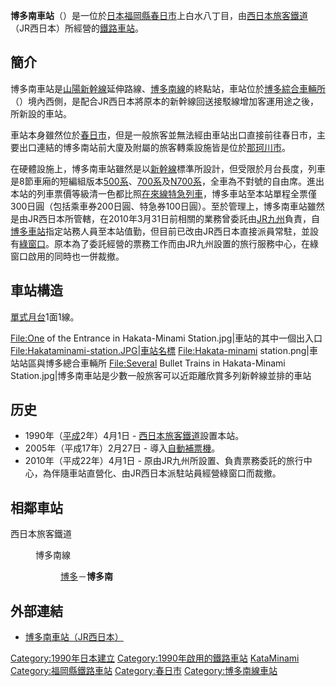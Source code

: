 {{noteTA
|T=zh-tw:博多南車站;zh-hk:博多南站; zh-hk:博多南站;
|1=zh-tw:博多南車站;zh-hk:博多南站; zh-hk:博多南站;
}}
{{日本車站資訊
|公司色 = #0072bc
|站名 = 博多南站
|圖片 = HakataminamiSt200803.JPG
|pxl = 
|圖片説明 = 
|日文原名 = 博多南
|平假名 = はかたみなみ
|羅馬拼音 = Hakata-Minami
|電報略號 = （モシ）ハミ
|所屬公司 = [[西日本旅客鐵道|西日本旅客鐵道]]（JR西日本）
|所在地 = [[福岡縣|福岡縣]][[春日市|春日市]]上白水八丁目
|車站構造 = [[高架車站|高架車站]]
|月台配置 = 1面1線
|啟用年月日 = 1990年（[[平成|平成]]2年）4月1日
|廢站年月日 = 
|上下車人次 = 13,602
|統計年度 = 2014年
|轉車 = 
|備註 = 直營站<br/>有[[綠色窗口|綠色窗口]]
|全寬備註 = 
|adjacent = {{Adjacent stations|system=西日本旅客鐵道
|line=博多南線|left=博多|note-left=8.5km|note-mid=距離博多8.5km}}
}}
'''博多南車站'''（{{jpn|j=博多南駅|hg=はかたみなみえき|rm=Hakata minami eki|f=y}}）是一位於[[日本|日本]][[福岡縣|福岡縣]][[春日市|春日市]]上白水八丁目，由[[西日本旅客鐵道|西日本旅客鐵道]]（JR西日本）所經營的[[鐵路車站|鐵路車站]]。

==簡介==
博多南車站是[[山陽新幹線|山陽新幹線]]延伸路線、[[博多南線|博多南線]]的終點站，車站位於[[博多綜合車輛所|博多綜合車輛所]]（{{lang|ja|博多総合車両所}}）境內西側，是配合JR西日本將原本的新幹線回送接駁線增加客運用途之後，所新設的車站。

車站本身雖然位於[[春日市|春日市]]，但是一般旅客並無法經由車站出口直接前往春日市，主要出口連結的博多南站前大廈及附屬的旅客轉乘設施皆是位於[[那珂川市|那珂川市]]。

在硬體設施上，博多南車站雖然是以[[新幹線|新幹線]]標準所設計，但受限於月台長度，列車是8節車廂的短編組版本[[新幹線500系電聯車|500系]]、[[新幹線700系電聯車|700系]]及[[新幹線N700系電聯車|N700系]]，全車為不對號的自由席。進出本站的列車票價等級清一色都比照[[在來線|在來線]][[特急列車|特急列車]]，博多車站至本站單程全票僅300日圓（包括乘車券200日圓、特急券100日圓）。至於管理上，博多南車站雖然是由JR西日本所管轄，在2010年3月31日前相關的業務曾委託由[[JR九州|JR九州]]負責，自[[博多車站|博多車站]]指定站務人員至本站值勤，但目前已改由JR西日本直接派員常駐，並設有[[綠窗口|綠窗口]]。原本為了委託經營的票務工作而由JR九州設置的旅行服務中心，在綠窗口啟用的同時也一併裁撤。

== 車站構造 ==
[[單式月台|單式月台]]1面1線。

<gallery style="margin-top:2em;" widths="200">
File:One of the Entrance in Hakata-Minami Station.jpg|車站的其中一個出入口
File:Hakataminami-station.JPG|車站名標
File:Hakata-minami station.png|車站站區與博多總合車輛所
File:Several Bullet Trains in Hakata-Minami Station.jpg|博多南車站是少數一般旅客可以近距離欣賞多列新幹線並排的車站
</gallery>

== 历史 ==
* 1990年（[[平成|平成]]2年）4月1日 - [[西日本旅客鐵道|西日本旅客鐵道]]設置本站。
* 2005年（平成17年）2月27日 - 導入[[自動補票機|自動補票機]]。
* 2010年（平成22年）4月1日 - 原由JR九州所設置、負責票務委託的旅行中心，為伴隨車站直營化、由JR西日本派駐站員經營綠窗口而裁撤。

== 相鄰車站 ==
; 西日本旅客鐵道
: {{color|mediumblue|■}}博多南線
:: [[博多站|博多]]－'''博多南'''

==外部連結==
* {{ja}}[http://www.jr-odekake.net/eki/timetable.php?id=0810101 博多南車站（JR西日本）]{{Wayback|url=http://www.jr-odekake.net/eki/timetable.php?id=0810101 |date=20190818165126 }}
{{博多南線}}
{{coord|33|31|6|N|130|26|11|E|display=title|scale:5000_region:JP_type:railwaystation}}
{{DEFAULTSORT:Hakata-Minami}}
{{Portal bar|日本|日本鐵路|福岡|鐵路}}
[[Category:1990年日本建立|Category:1990年日本建立]]
[[Category:1990年啟用的鐵路車站|Category:1990年啟用的鐵路車站]]
[[Category:日本鐵路車站_Ha|KataMinami]]
[[Category:福岡縣鐵路車站|Category:福岡縣鐵路車站]]
[[Category:春日市|Category:春日市]]
[[Category:博多南線車站|Category:博多南線車站]]